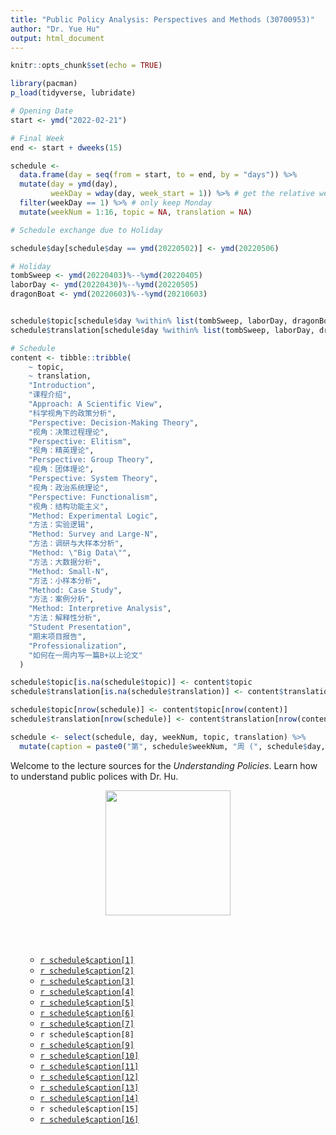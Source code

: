 ```yaml
---
title: "Public Policy Analysis: Perspectives and Methods (30700953)"
author: "Dr. Yue Hu"
output: html_document
---
```


```r
knitr::opts_chunk$set(echo = TRUE)

library(pacman)
p_load(tidyverse, lubridate)

# Opening Date
start <- ymd("2022-02-21")

# Final Week
end <- start + dweeks(15) 

schedule <-
  data.frame(day = seq(from = start, to = end, by = "days")) %>%
  mutate(day = ymd(day),
         weekDay = wday(day, week_start = 1)) %>% # get the relative week number
  filter(weekDay == 1) %>% # only keep Monday
  mutate(weekNum = 1:16, topic = NA, translation = NA)

# Schedule exchange due to Holiday

schedule$day[schedule$day == ymd(20220502)] <- ymd(20220506)

# Holiday
tombSweep <- ymd(20220403)%--%ymd(20220405)
laborDay <- ymd(20220430)%--%ymd(20220505)
dragonBoat <- ymd(20220603)%--%ymd(20210603)


schedule$topic[schedule$day %within% list(tombSweep, laborDay, dragonBoat)] <- "Public Holiday"
schedule$translation[schedule$day %within% list(tombSweep, laborDay, dragonBoat)] <- "哗啦啦，放假啦！"

# Schedule
content <- tibble::tribble(
    ~ topic,
    ~ translation,
    "Introduction",
    "课程介绍",
    "Approach: A Scientific View",
    "科学视角下的政策分析",
    "Perspective: Decision-Making Theory",
    "视角：决策过程理论",
    "Perspective: Elitism",
    "视角：精英理论",
    "Perspective: Group Theory",
    "视角：团体理论",
    "Perspective: System Theory",
    "视角：政治系统理论",
    "Perspective: Functionalism",
    "视角：结构功能主义",
    "Method: Experimental Logic",
    "方法：实验逻辑",
    "Method: Survey and Large-N",
    "方法：调研与大样本分析",
    "Method: \"Big Data\"",
    "方法：大数据分析",
    "Method: Small-N",
    "方法：小样本分析",
    "Method: Case Study",
    "方法：案例分析",
    "Method: Interpretive Analysis",
    "方法：解释性分析",
    "Student Presentation",
    "期末项目报告",
    "Professionalization",
    "如何在一周内写一篇B+以上论文"
  )

schedule$topic[is.na(schedule$topic)] <- content$topic
schedule$translation[is.na(schedule$translation)] <- content$translation

schedule$topic[nrow(schedule)] <- content$topic[nrow(content)]
schedule$translation[nrow(schedule)] <- content$translation[nrow(content)]

schedule <- select(schedule, day, weekNum, topic, translation) %>% 
  mutate(caption = paste0("第", schedule$weekNum, "周 (", schedule$day, "): ", schedule$translation, " (", schedule$topic, ")"))

```


Welcome to the lecture sources for the *Understanding Policies*. Learn how to understand public polices with Dr. Hu.


<center><img src="../analysisOfPoliticalData/images/goodluck.gif" height="200"/></center>


<br><br>

<ul>

* <a href="/slides_gh/slides/courses/analysisOfPublicPolicy/01_courseIntro.html">`r schedule$caption[1]`</a>
* <a href="/slides_gh/slides/courses/analysisOfPublicPolicy/02_scientific.html">`r schedule$caption[2]`</a>
* <a href="/slides_gh/slides/courses/analysisOfPublicPolicy/03_decisionMaking.html">`r schedule$caption[3]`</a>
* <a href="/slides_gh/slides/courses/analysisOfPublicPolicy/04_systemTheory.html">`r schedule$caption[4]`</a>
* <a href="/slides_gh/slides/courses/analysisOfPublicPolicy/05_functionalism.html">`r schedule$caption[5]`</a>
* <a href="/slides_gh/slides/courses/analysisOfPublicPolicy/06_elitism.html">`r schedule$caption[6]`</a>
* <a href="/slides_gh/slides/courses/analysisOfPublicPolicy/07_groupTheory.html">`r schedule$caption[7]`</a>
* `r schedule$caption[8]`
* <a href="/slides_gh/slides/courses/analysisOfPublicPolicy/09_experiment.html">`r schedule$caption[9]`</a>
* <a href="/slides_gh/slides/courses/analysisOfPublicPolicy/10_largeN.html">`r schedule$caption[10]`</a>
* <a href="/slides_gh/slides/courses/analysisOfPublicPolicy/11_bitgData.html">`r schedule$caption[11]`</a>
* <a href="/slides_gh/slides/courses/analysisOfPublicPolicy/12_smallN.html">`r schedule$caption[12]`</a>
* <a href="/slides_gh/slides/courses/analysisOfPublicPolicy/13_case.html">`r schedule$caption[13]`</a>
* <a href="/slides_gh/slides/courses/analysisOfPublicPolicy/14_Process.html">`r schedule$caption[14]`</a>
* `r schedule$caption[15]`
* <a href="/slides_gh/slides/courses/analysisOfPublicPolicy/16_professional.html">`r schedule$caption[16]`</a>

</ul>
